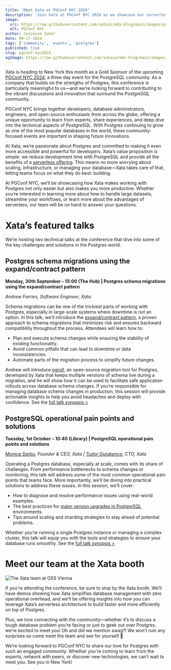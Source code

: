 ```yaml
---
title: 'Meet Xata at PGConf NYC 2024'
description: 'Join Xata at PGConf NYC 2024 as we showcase our serverless Postgres platform and present key talks on schema migrations and PostgreSQL operational pain points and solutions.'
image:
  src: https://raw.githubusercontent.com/xataio/mdx-blog/main/images/pgconf-nyc@2x.jpg
  alt: PGConf NYC
author: Cezzaine Zaher
date: 09-17-2024
tags: ['community', 'events', 'postgres']
published: true
slug: pgconf-nyc2024
ogImage: https://raw.githubusercontent.com/xataio/mdx-blog/main/images/pgconf-nyc-og@2x.jpg
---
```


Xata is heading to New York this month as a Gold Sponsor of the upcoming [PGConf NYC 2024](https://2024.pgconf.nyc), a three day event for the PostgreSQL community. As a company that builds on the strengths of Postgres, this conference is particularly meaningful to us—and we’re looking forward to contributing to the vibrant discussions and innovation that surround the PostgreSQL community.

PGConf NYC brings together developers, database administrators, engineers, and open-source enthusiasts from across the globe, offering a unique opportunity to learn from experts, share experiences, and deep dive into the technical aspects of PostgreSQL. With Postgres continuing to grow as one of the most popular databases in the world, these community-focused events are important in shaping future innovations.

At Xata, we’re passionate about Postgres and committed to making it even more accessible and powerful for developers. Xata’s value proposition is simple: we reduce development time with PostgreSQL and provide all the benefits of a [serverless offering](https://xata.io/serverless-postgres). This means no more worrying about scaling, infrastructure, or managing your database—Xata takes care of that, letting teams focus on what they do best: building.

At PGConf NYC, we’ll be showcasing how Xata makes working with Postgres not only easier but also makes you more productive. Whether you’re interested in learning more about how to handle large datasets, streamline your workflows, or learn more about the advantages of serverless, our team will be on hand to answer your questions.

# Xata’s featured talks

We’re hosting two technical talks at the conference that dive into some of the key challenges and solutions in the Postgres world.

## Postgres schema migrations using the expand/contract pattern

<Alert flexDirection="column" alignItems="flex-start" gap="1">
  <b>Monday, 30th September – 15:00 (The Hub) | Postgres schema migrations using the expand/contract pattern</b>

  <i>Andrew Farries, Software Engineer, Xata</i>
</Alert>

Schema migrations can be one of the trickiest parts of working with Postgres, especially in large-scale systems where downtime is not an option. In this talk, we’ll introduce the [expand/contract pattern](https://xata.io/blog/pgroll-internals), a proven approach to schema migrations that minimizes risk and ensures backward compatibility throughout the process. Attendees will learn how to:

- Plan and execute schema changes while ensuring the stability of existing functionality.
- Avoid common pitfalls that can lead to downtime or data inconsistencies.
- Automate parts of the migration process to simplify future changes.

Andrew will introduce [pgroll](https://xata.io/pgroll), an open-source migration tool for Postgres, developed by Xata that keeps multiple versions of schema live during a migration, and he will show how it can be used to facilitate safe application rollouts across database schema changes.
If you’re responsible for managing database schema changes in production, this session will provide actionable insights to help you avoid headaches and deploy with confidence. See the [full talk synopsis >](https://postgresql.us/events/pgconfnyc2024/schedule/session/1678-postgres-schema-migrations-using-the-expandcontract-pattern/)

## PostgreSQL operational pain points and solutions

<Alert flexDirection="column" alignItems="flex-start" gap="1">
  <b>Tuesday, 1st October – 10:40 (Library) | PostgreSQL operational pain points and solutions</b>

  <i>[Monica Sarbu](https://twitter.com/monicasarbu), Founder & CEO, Xata | [Tudor Gulubenco](https://twitter.com/tudor_g), CTO, Xata</i>
</Alert>

Operating a Postgres database, especially at scale, comes with its share of challenges. From performance bottlenecks to schema changes or monitoring, this talk will address some of the most common operational pain points that teams face. More importantly, we’ll be diving into practical solutions to address these issues. In this session, we’ll cover:

- How to diagnose and resolve performance issues using real-world examples.
- The best practices for [major version upgrades in PostgreSQL](https://xata.io/blog/postgres-major-version-upgrades) environments.
- Tips around scaling and sharding strategies to stay ahead of potential problems.

Whether you’re running a single Postgres instance or managing a complex cluster, this talk will equip you with the tools and strategies to ensure your database runs smoothly. See the [full talk synopsis >](https://postgresql.us/events/pgconfnyc2024/schedule/session/1849-postgresql-operational-pain-points-and-solutions/)

# Meet our team at the Xata booth

![The Xata team at OSS Vienna](/images/pgconfnyc-xata-booth.png)

If you're attending the conference, be sure to stop by the Xata booth. We’ll have demos showing how Xata simplifies database management with zero operational overhead, and we’ll be offering insights into how you can leverage Xata’s serverless architecture to build faster and more efficiently on top of Postgres.

Plus, we love connecting with the community—whether it’s to discuss a tough database problem you’re facing or just to geek out over Postgres, we’re excited to meet you! Oh and did we mention swag?! We won’t ruin any surprises so come meet the team and see for yourself 🦋

We’re looking forward to PGConf NYC to share our love for Postgres with such an engaged community. Whether you're coming to learn from the experts, network with peers, or discover new technologies, we can’t wait to meet you. See you in New York!
